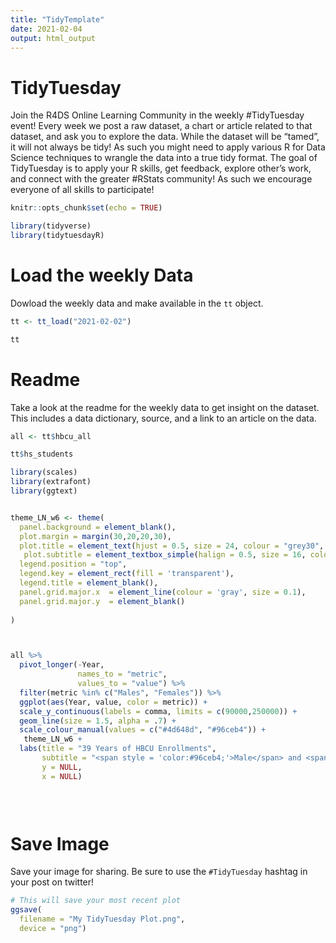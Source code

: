 ```yaml
---
title: "TidyTemplate"
date: 2021-02-04
output: html_output
---
```


# TidyTuesday

Join the R4DS Online Learning Community in the weekly #TidyTuesday event!
Every week we post a raw dataset, a chart or article related to that dataset, and ask you to explore the data.
While the dataset will be “tamed”, it will not always be tidy! As such you might need to apply various R for Data Science techniques to wrangle the data into a true tidy format.
The goal of TidyTuesday is to apply your R skills, get feedback, explore other’s work, and connect with the greater #RStats community!
As such we encourage everyone of all skills to participate!

```r

knitr::opts_chunk$set(echo = TRUE)

library(tidyverse)
library(tidytuesdayR)

```

# Load the weekly Data

Dowload the weekly data and make available in the `tt` object.

```r

tt <- tt_load("2021-02-02")

tt

```


# Readme

Take a look at the readme for the weekly data to get insight on the dataset.
This includes a data dictionary, source, and a link to an article on the data.

```r

all <- tt$hbcu_all

tt$hs_students 
```



```r

library(scales)
library(extrafont)
library(ggtext)


theme_LN_w6 <- theme(
  panel.background = element_blank(),
  plot.margin = margin(30,20,20,30),
  plot.title = element_text(hjust = 0.5, size = 24, colour = "grey30", family = "Times" ,margin = margin(0,30,20,30)),
   plot.subtitle = element_textbox_simple(halign = 0.5, size = 16, colour = "grey30", family = "Times", margin = margin(0,30,20,30)),
  legend.position = "top",
  legend.key = element_rect(fill = 'transparent'),
  legend.title = element_blank(),
  panel.grid.major.x  = element_line(colour = 'gray', size = 0.1),
  panel.grid.major.y  = element_blank()
  
)



all %>% 
  pivot_longer(-Year,
               names_to = "metric",
               values_to = "value") %>%  
  filter(metric %in% c("Males", "Females")) %>% 
  ggplot(aes(Year, value, color = metric)) +
  scale_y_continuous(labels = comma, limits = c(90000,250000)) +
  geom_line(size = 1.5, alpha = .7) +
  scale_colour_manual(values = c("#4d648d", "#96ceb4")) +
   theme_LN_w6 +
  labs(title = "39 Years of HBCU Enrollments",
       subtitle = "<span style = 'color:#96ceb4;'>Male</span> and <span style = 'color:#4d648d;'>Female</span> Students",
       y = NULL,
       x = NULL)

  
  


```

# Save Image

Save your image for sharing. Be sure to use the `#TidyTuesday` hashtag in your post on twitter! 

```r

# This will save your most recent plot
ggsave(
  filename = "My TidyTuesday Plot.png",
  device = "png")

```
